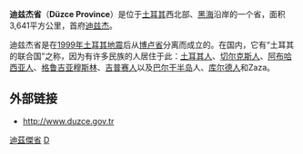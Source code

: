 {{Infobox Province TR
|name = Düzce
|region = 東馬爾馬拉
|area = 3,641
|total population = 338,188
|tpop_as_of = 2010
|popdens = 92.88
|licence = 81
|area_code = 380
|website= [http://www.duzce.gov.tr http://www.duzce.gov.tr]
}}
'''迪兹杰省'''（'''Düzce Province'''）是位于[[土耳其|土耳其]]西北部、[[黑海|黑海]]沿岸的一个省，面积3,641平方公里，首府[[迪兹杰|迪兹杰]]。

迪兹杰省是在[[1999年伊茲密特地震|1999年土耳其地震]]后从[[博卢省|博卢省]]分离而成立的。在国内，它有“土耳其的联合国”之称，因为有许多民族的人居住于此：[[土耳其人|土耳其人]]、[[切尔克斯人|切尔克斯人]]、[[阿布哈西亚人|阿布哈西亚人]]、[[格鲁吉亚|格鲁吉亚]][[穆斯林|穆斯林]]、[[吉普赛人|吉普赛人]]以及[[巴尔干半岛|巴尔干半岛]]人、[[库尔德人|库尔德人]]和Zaza。

== 外部链接 ==
* [http://www.duzce.gov.tr http://www.duzce.gov.tr] {{Wayback|url=http://www.duzce.gov.tr/ |date=20200717034224 }}

{{Authority control}}
{{Turkey}}
{{Turkey-geo-stub}}
[[Category:迪茲傑省|]]
[[Category:土耳其省份|D]]